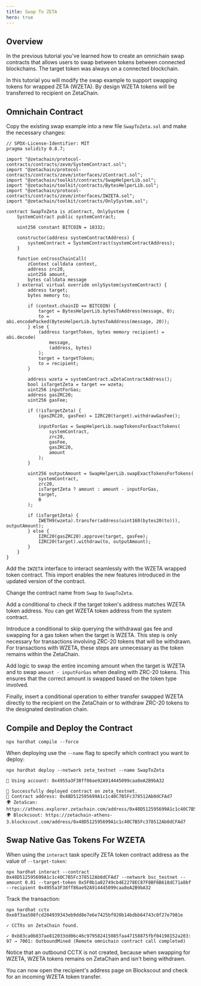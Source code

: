 ```yaml
---
title: Swap To ZETA
hero: true
---
```


## Overview

In the previous tutorial you've learned how to create an omnichain swap
contracts that allows users to swap between tokens between connected
blockchains. The target token was always on a connected blockchain.

In this tutorial you will modify the swap example to support swapping tokens for
wrapped ZETA (WZETA). By design WZETA tokens will be transferred to recipient on
ZetaChain.

## Omnichain Contract

Copy the existing swap example into a new file `SwapToZeta.sol` and make the
necessary changes:

```solidity filename="contracts/SwapToZeta.sol" {8,11,41-45,47,62,67-72}
// SPDX-License-Identifier: MIT
pragma solidity 0.8.7;

import "@zetachain/protocol-contracts/contracts/zevm/SystemContract.sol";
import "@zetachain/protocol-contracts/contracts/zevm/interfaces/zContract.sol";
import "@zetachain/toolkit/contracts/SwapHelperLib.sol";
import "@zetachain/toolkit/contracts/BytesHelperLib.sol";
import "@zetachain/protocol-contracts/contracts/zevm/interfaces/IWZETA.sol";
import "@zetachain/toolkit/contracts/OnlySystem.sol";

contract SwapToZeta is zContract, OnlySystem {
    SystemContract public systemContract;

    uint256 constant BITCOIN = 18332;

    constructor(address systemContractAddress) {
        systemContract = SystemContract(systemContractAddress);
    }

    function onCrossChainCall(
        zContext calldata context,
        address zrc20,
        uint256 amount,
        bytes calldata message
    ) external virtual override onlySystem(systemContract) {
        address target;
        bytes memory to;

        if (context.chainID == BITCOIN) {
            target = BytesHelperLib.bytesToAddress(message, 0);
            to = abi.encodePacked(BytesHelperLib.bytesToAddress(message, 20));
        } else {
            (address targetToken, bytes memory recipient) = abi.decode(
                message,
                (address, bytes)
            );
            target = targetToken;
            to = recipient;
        }

        address wzeta = systemContract.wZetaContractAddress();
        bool isTargetZeta = target == wzeta;
        uint256 inputForGas;
        address gasZRC20;
        uint256 gasFee;

        if (!isTargetZeta) {
            (gasZRC20, gasFee) = IZRC20(target).withdrawGasFee();

            inputForGas = SwapHelperLib.swapTokensForExactTokens(
                systemContract,
                zrc20,
                gasFee,
                gasZRC20,
                amount
            );
        }

        uint256 outputAmount = SwapHelperLib.swapExactTokensForTokens(
            systemContract,
            zrc20,
            isTargetZeta ? amount : amount - inputForGas,
            target,
            0
        );

        if (isTargetZeta) {
            IWETH9(wzeta).transfer(address(uint160(bytes20(to))), outputAmount);
        } else {
            IZRC20(gasZRC20).approve(target, gasFee);
            IZRC20(target).withdraw(to, outputAmount);
        }
    }
}
```

Add the `IWZETA` interface to interact seamlessly with the WZETA wrapped token
contract. This import enables the new features introduced in the updated version
of the contract.

Change the contract name from `Swap` to `SwapToZeta`.

Add a conditional to check if the target token's address matches WZETA token
address. You can get WZETA token address from the system contract.

Introduce a conditional to skip querying the withdrawal gas fee and swapping for
a gas token when the target is WZETA. This step is only necessary for
transactions involving ZRC-20 tokens that will be withdrawn. For transactions
with WZETA, these steps are unnecessary as the token remains within the
ZetaChain.

Add logic to swap the entire incoming amount when the target is WZETA and to
swap `amount - inputForGas` when dealing with ZRC-20 tokens. This ensures that
the correct amount is swapped based on the token type involved.

Finally, insert a conditional operation to either transfer swapped WZETA
directly to the recipient on the ZetaChain or to withdraw ZRC-20 tokens to the
designated destination chain.

## Compile and Deploy the Contract

```
npx hardhat compile --force
```

When deploying use the `--name` flag to specify which contract you want to
deploy:

```
npx hardhat deploy --network zeta_testnet --name SwapToZeta
```

```
🔑 Using account: 0x4955a3F38ff86ae92A914445099caa8eA2B9bA32

🚀 Successfully deployed contract on zeta_testnet.
📜 Contract address: 0x48D512595699A1c1c40C7B5Fc378512Ab0dCFAd7
🌍 ZetaScan: https://athens.explorer.zetachain.com/address/0x48D512595699A1c1c40C7B5Fc378512Ab0dCFAd7
🌍 Blockcsout: https://zetachain-athens-3.blockscout.com/address/0x48D512595699A1c1c40C7B5Fc378512Ab0dCFAd7
```

## Swap Native Gas Tokens For WZETA

When using the `interact` task specify ZETA token contract address as the value
of `--target-token`:

```
npx hardhat interact --contract 0x48D512595699A1c1c40C7B5Fc378512Ab0dCFAd7 --network bsc_testnet --amount 0.01 --target-token 0x5F0b1a82749cb4E2278EC87F8BF6B618dC71a8bf --recipient 0x4955a3F38ff86ae92A914445099caa8eA2B9bA32
```

Track the transaction:

```
npx hardhat cctx 0xe8f3aa508fcd204939343eb9dd8e7e6e7425bf920b14bdbb64743c0f27e7981e
```

```
✓ CCTXs on ZetaChain found.

✓ 0xb83ca0b837ae812033dd06c46c979582415085faa47158875fbf04198152a203: 97 → 7001: OutboundMined (Remote omnichain contract call completed)
```

Notice that an outbound CCTX is not created, because when swapping for WZETA,
WZETA tokens remains on ZetaChain and isn't being withdrawn.

You can now open the recipient's address page on Blockscout and check for an
incoming WZETA token transfer.
